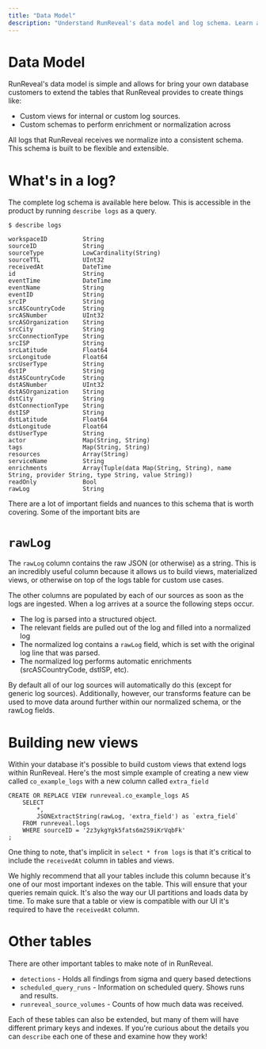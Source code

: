 ```yaml
---
title: "Data Model"
description: "Understand RunReveal's data model and log schema. Learn about normalized fields, rawLog storage, and creating custom views for your security data."
---
```


# Data Model
RunReveal's data model is simple and allows for bring your own database
customers to extend the tables that RunReveal provides to create things
like:
 - Custom views for internal or custom log sources.
 - Custom schemas to perform enrichment or normalization across

All logs that RunReveal receives we normalize into a consistent schema. This
schema is built to be flexible and extensible.

# What's in a log?
The complete log schema is available here below. This is accessible in the
product by running `describe logs` as a query.

```
$ describe logs

workspaceID          String
sourceID             String
sourceType           LowCardinality(String)
sourceTTL            UInt32
receivedAt           DateTime
id                   String
eventTime            DateTime
eventName            String
eventID              String
srcIP                String
srcASCountryCode     String
srcASNumber          UInt32
srcASOrganization    String
srcCity              String
srcConnectionType    String
srcISP               String
srcLatitude          Float64
srcLongitude         Float64
srcUserType          String
dstIP                String
dstASCountryCode     String
dstASNumber          UInt32
dstASOrganization    String
dstCity              String
dstConnectionType    String
dstISP               String
dstLatitude          Float64
dstLongitude         Float64
dstUserType          String
actor                Map(String, String)
tags                 Map(String, String)
resources            Array(String)
serviceName          String
enrichments          Array(Tuple(data Map(String, String), name String, provider String, type String, value String))
readOnly             Bool
rawLog               String
```

There are a lot of important fields and nuances to this schema that is worth
covering. Some of the important bits are

# `rawLog`
The `rawLog` column contains the raw JSON (or otherwise) as a string. This is
an incredibly useful column because it allows us to build views, materialized
views, or otherwise on top of the logs table for custom use cases.

The other columns are populated by each of our sources as soon as the logs
are ingested. When a log arrives at a source the following steps occur.
 - The log is parsed into a structured object.
 - The relevant fields are pulled out of the log and filled into a normalized log
 - The normalized log contains a `rawLog` field, which is set with the original log line that was parsed.
 - The normalized log performs automatic enrichments (srcASCountryCode, dstISP, etc).

By default all of our log sources will automatically do this (except for
generic log sources). Additionally, however, our transforms feature can be used
to move data around further within our normalized schema, or the rawLog fields.

# Building new views
Within your database it's possible to build custom views that extend logs within
RunReveal. Here's the most simple example of creating a new view called `co_example_logs`
with a new column called `extra_field`

```
CREATE OR REPLACE VIEW runreveal.co_example_logs AS
    SELECT
        *,
        JSONExtractString(rawLog, 'extra_field') as `extra_field`
    FROM runreveal.logs
    WHERE sourceID = '2z3ykgYgk5fats6m2S9iKrVqbFk'
;

```

One thing to note, that's implicit in `select * from logs` is that
it's critical to include the `receivedAt` column in tables and views.

 We highly recommend that all your tables include this column because
 it's one of our most important indexes on the table. This will ensure
 that your queries remain quick. It's also the way our UI partitions
 and loads data by time. To make sure that a table or view is compatible
 with our UI it's required to have the `receivedAt` column.

# Other tables
There are other important tables to make note of in RunReveal.
 - `detections` - Holds all findings from sigma and query based detections
 - `scheduled_query_runs` - Information on scheduled query. Shows runs and results.
 - `runreveal_source_volumes` - Counts of how much data was received.
 
 Each of these tables can also be extended, but many of them will have different
 primary keys and indexes. If you're curious about the details you can `describe`
 each one of these and examine how they work!